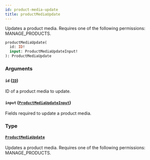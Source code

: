 ```yaml
---
id: product-media-update
title: productMediaUpdate
---
```


Updates a product media. Requires one of the following permissions: MANAGE_PRODUCTS.

```graphql
productMediaUpdate(
  id: ID!
  input: ProductMediaUpdateInput!
): ProductMediaUpdate
```

### Arguments

#### `id` ([`ID`](../../../developer/api-reference/scalars/id))

ID of a product media to update.

#### `input` ([`ProductMediaUpdateInput`](../../../developer/api-reference/inputs/product-media-update-input))

Fields required to update a product media.

### Type

#### [`ProductMediaUpdate`](../../../developer/api-reference/objects/product-media-update)

Updates a product media. Requires one of the following permissions: MANAGE_PRODUCTS.
